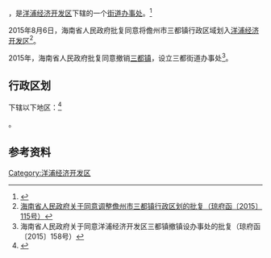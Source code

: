 {{中国乡级行政区|46/90/03/110/000}}

'''{{PAGENAMEBASE}}'''，是{{PRC admin/fullname|46/90/03/110/000|2}}[[洋浦经济开发区|洋浦经济开发区]]下辖的一个[[街道办事处|街道办事处]]。<ref>{{PRC admin/ref sgc|{{PRC admin/parent|46/90/03/110/000}}}}</ref>

2015年8月6日，海南省人民政府批复同意将儋州市三都镇行政区域划入[[洋浦经济开发区|洋浦经济开发区]]<ref>[http://xxgk.hainan.gov.cn/hi/HI0101/201508/t20150811_1635960.htm 海南省人民政府关于同意调整儋州市三都镇行政区划的批复（琼府函〔2015〕115号）]{{Dead link|date=2019年12月 |bot=InternetArchiveBot |fix-attempted=yes }}</ref>。

2015年，海南省人民政府批复同意撤销[[三都镇_(儋州市)|三都镇]]，设立三都街道办事处<ref>海南省人民政府关于同意洋浦经济开发区三都镇撤镇设办事处的批复（琼府函〔2015〕158号）</ref>。

== 行政区划 ==

{{PAGENAMEBASE}}下辖以下地区：<ref>{{PRC admin/ref sgc|46/90/03/110/000}}</ref>

{{PRC admin/children|46/90/03/110/000}}。

== 参考资料 ==

{{reflist}}

{{行政区划小作品}}
{{PRC admin/navcat|46/90/03/110/000}}
{{洋浦经济开发区行政区划}}
[[Category:洋浦经济开发区|Category:洋浦经济开发区]]